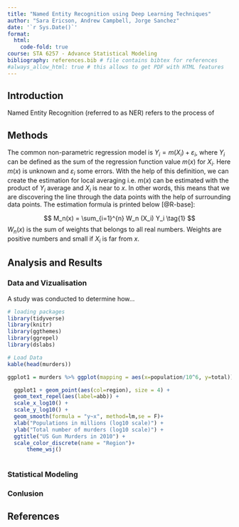 ```yaml
---
title: "Named Entity Recognition using Deep Learning Techniques"
author: "Sara Ericson, Andrew Campbell, Jorge Sanchez"
date: '`r Sys.Date()`'
format:
  html:
    code-fold: true
course: STA 6257 - Advance Statistical Modeling
bibliography: references.bib # file contains bibtex for references
#always_allow_html: true # this allows to get PDF with HTML features
---
```


## Introduction
Named Entity Recognition (referred to as NER) refers to the process of 

## Methods


The common non-parametric regression model is $Y_i = m(X_i) + \varepsilon_i$, where
$Y_i$ can be defined as the sum of the regression function value $m(x)$ for $X_i$.
Here $m(x)$ is unknown and $\varepsilon_i$ some errors. With the help of this definition, we can create the estimation for
local averaging i.e. $m(x)$ can be estimated with the product of $Y_i$ average
and $X_i$ is near to $x$. In other words, this means that we are discovering
the line through the data points with the help of surrounding data points.
The estimation formula is printed below [@R-base]:

$$
M_n(x) = \sum_{i=1}^{n} W_n (X_i) Y_i  \tag{1}
$$
$W_n(x)$ is the sum of weights that belongs to all real numbers. Weights
are positive numbers and small if $X_i$ is far from $x$.

## Analysis and Results
### Data and Vizualisation
A study was conducted to determine how...

```r
# loading packages 
library(tidyverse)
library(knitr)
library(ggthemes)
library(ggrepel)
library(dslabs)
```


```r
# Load Data
kable(head(murders))

ggplot1 = murders %>% ggplot(mapping = aes(x=population/10^6, y=total)) 

  ggplot1 + geom_point(aes(col=region), size = 4) +
  geom_text_repel(aes(label=abb)) +
  scale_x_log10() +
  scale_y_log10() +
  geom_smooth(formula = "y~x", method=lm,se = F)+
  xlab("Populations in millions (log10 scale)") + 
  ylab("Total number of murders (log10 scale)") +
  ggtitle("US Gun Murders in 2010") +
  scale_color_discrete(name = "Region")+
      theme_wsj()
  

```

### Statistical Modeling

### Conlusion

## References
